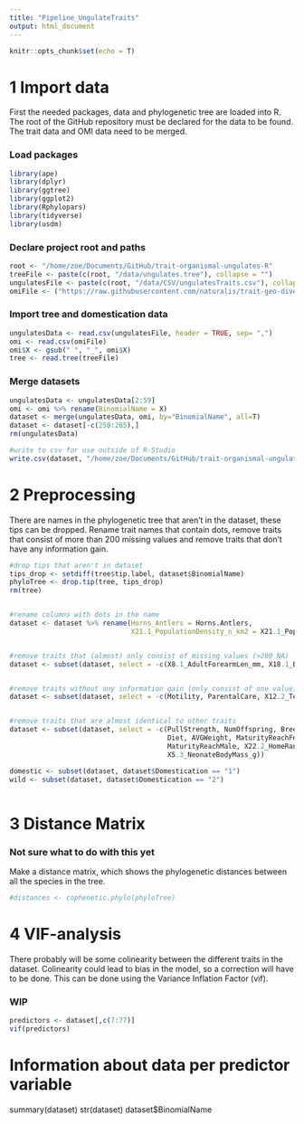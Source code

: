 ```yaml
---
title: "Pipeline_UngulateTraits"
output: html_document
---
```


```r
knitr::opts_chunk$set(echo = T)
```

# 1 Import data

First the needed packages, data and phylogenetic tree are loaded into R. The root of the
GitHub repository must be declared for the data to be found. The trait data and OMI data 
need to be merged.

### Load packages
```r
library(ape)
library(dplyr)
library(ggtree)
library(ggplot2)
library(Rphylopars)
library(tidyverse)
library(usdm)
```

### Declare project root and paths
```r
root <- "/home/zoe/Documents/GitHub/trait-organismal-ungulates-R"
treeFile <- paste(c(root, "/data/ungulates.tree"), collapse = "")
ungulatesFile <- paste(c(root, "/data/CSV/ungulatesTraits.csv"), collapse = "")
omiFile <- ("https://raw.githubusercontent.com/naturalis/trait-geo-diverse-ungulates/master/results/OMI/niche_traits.csv")
```

### Import tree and domestication data
```r
ungulatesData <- read.csv(ungulatesFile, header = TRUE, sep= ",")
omi <- read.csv(omiFile)
omi$X <- gsub(" ", "_", omi$X)
tree <- read.tree(treeFile)
```

### Merge datasets
```r
ungulatesData <- ungulatesData[2:59]
omi <- omi %>% rename(BinomialName = X)
dataset <- merge(ungulatesData, omi, by="BinomialName", all=T)
dataset <- dataset[-c(258:265),]
rm(ungulatesData)

#write to csv for use outside of R-Studio
write.csv(dataset, "/home/zoe/Documents/GitHub/trait-organismal-ungulates-R/mergedData.csv", row.names=FALSE)
```

# 2 Preprocessing

There are names in the phylogenetic tree that aren't in the dataset, these tips can be
dropped. Rename trait names that contain dots, remove traits that consist of more than 
200 missing values and remove traits that don't have any information gain.

```r
#drop tips that aren't in dataset
tips_drop <- setdiff(tree$tip.label, dataset$BinomialName)
phyloTree <- drop.tip(tree, tips_drop)
rm(tree)


#rename columns with dots in the name
dataset <- dataset %>% rename(Horns_Antlers = Horns.Antlers,
                              X21.1_PopulationDensity_n_km2 = X21.1_PopulationDensity_n.km2)


#remove traits that (almost) only consist of missing values (>200 NA)
dataset <- subset(dataset, select = -c(X8.1_AdultForearmLen_mm, X18.1_BasalMetRate_mLO2hr, X5.2_BasalMetRateMass_g, X7.1_DispersalAge_d, X16.1_LittersPerYear, X13.2_NeonateHeadBodyLen_mm, X10.1_PopulationGrpSize, X13.3_WeaningHeadBodyLen_mm, X5.4_WeaningBodyMass_g, X2.1_AgeatEyeOpening_d))


#remove traits without any information gain (only consist of one value)
dataset <- subset(dataset, select = -c(Motility, ParentalCare, X12.2_Terrestriality))


#remove traits that are almost identical to other traits
dataset <- subset(dataset, select = -c(PullStrength, NumOffspring, BreedingInterval, 
                                       Diet, AVGWeight, MaturityReachFemale,
                                       MaturityReachMale, X22.2_HomeRange_Indiv_km2,
                                       X5.3_NeonateBodyMass_g))

domestic <- subset(dataset, dataset$Domestication == "1")
wild <- subset(dataset, dataset$Domestication == "2")



```


# 3 Distance Matrix
### Not sure what to do with this yet
Make a distance matrix, which shows the phylogenetic distances between all the species in 
the tree.

```r
#distances <- cophenetic.phylo(phyloTree)
```


# 4 VIF-analysis

There probably will be some colinearity between the different traits in the dataset. 
Colinearity could lead to bias in the model, so a correction will have to be done. This can be done using the Variance Inflation Factor (vif).

### WIP
```r
predictors <- dataset[,c(7:77)]
vif(predictors)
```



# Information about data per predictor variable
summary(dataset)
str(dataset)
dataset$BinomialName

